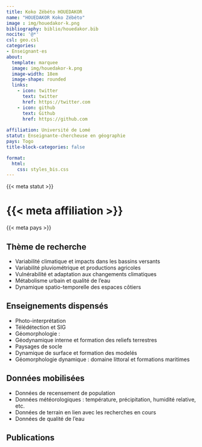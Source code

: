 ```yaml
---
title: Koko Zébéto HOUEDAKOR 
name: "HOUEDAKOR Koko Zébéto"
image : img/houedakor-k.png
bibliography: biblio/houedakor.bib
nocite: '@*'
csl: geo.csl
categories: 
- Enseignant·es
about:
  template: marquee
  image: img/houedakor-k.png
  image-width: 18em
  image-shape: rounded
  links:
    - icon: twitter
      text: twitter
      href: https://twitter.com
    - icon: github
      text: Github
      href: https://github.com
      
affiliation: Université de Lomé
statut: Enseignante-chercheuse en géographie
pays: Togo
title-block-categories: false

format:
  html: 
    css: styles_bis.css
---
```


::: {#profil}
::: {#statut}
{{< meta statut >}}
:::

::: {#affiliation}
# {{< meta affiliation >}}
:::

::: {#pays}
<i class="bi bi-globe2"></i> {{< meta pays >}}\
:::
:::

## <i class="bi bi-ui-checks-grid"></i> Thème de recherche

::: {#liste}
-   Variabilité climatique et impacts dans les bassins versants
-   Variabilité pluviométrique et productions agricoles
-   Vulnérabilité et adaptation aux changements climatiques
-   Métabolisme urbain et qualité de l'eau
-   Dynamique spatio-temporelle des espaces côtiers
:::

## <i class="bi bi-person-video3"></i> Enseignements dispensés

<div>

-   Photo-interprétation
-   Télédétection et SIG
-   Géomorphologie :
-   Géodynamique interne et formation des reliefs terrestres
-   Paysages de socle
-   Dynamique de surface et formation des modelés
-   Géomorphologie dynamique : domaine littoral et formations maritimes

</div>

## <i class="bi bi-clipboard-data"></i> Données mobilisées

-   Données de recensement de population
-   Données météorologiques : température, précipitation, humidité relative, etc.
-   Données de terrain en lien avec les recherches en cours
-   Données de qualité de l'eau

## <i class="bi bi-file-earmark-text"></i> Publications

::: {#refs}
:::
